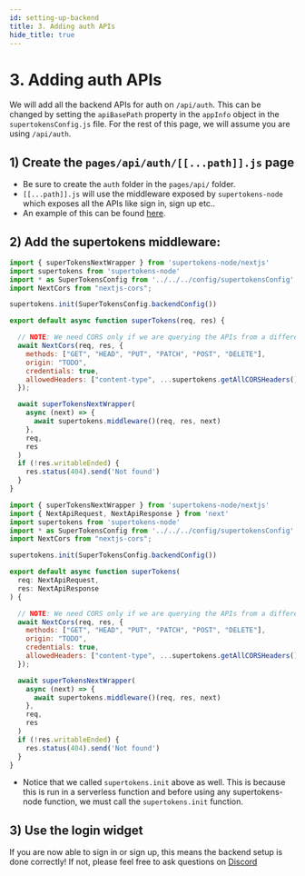 ```yaml
---
id: setting-up-backend
title: 3. Adding auth APIs
hide_title: true
---
```


<!-- COPY DOCS -->
<!-- ./thirdpartyemailpassword/nextjs/setting-up-backend.mdx -->

# 3. Adding auth APIs

We will add all the backend APIs for auth on `/api/auth`. This can be changed by setting the `apiBasePath` property in the `appInfo` object in the `supertokensConfig.js` file. For the rest of this page, we will assume you are using `/api/auth`.

## 1) Create the `pages/api/auth/[[...path]].js` page
- Be sure to create the `auth` folder in the `pages/api/` folder.
- `[[...path]].js` will use the middleware exposed by `supertokens-node` which exposes all the APIs like sign in, sign up etc..
- An example of this can be found [here](https://github.com/supertokens/next.js/blob/canary/examples/with-supertokens/pages/api/auth/%5B%5B...path%5D%5D.js).

## 2) Add the supertokens middleware:

<!--DOCUSAURUS_CODE_TABS-->
<!--pages/api/auth/[[...path]].js-->
```js
import { superTokensNextWrapper } from 'supertokens-node/nextjs'
import supertokens from 'supertokens-node'
import * as SuperTokensConfig from '../../../config/supertokensConfig'
import NextCors from "nextjs-cors";

supertokens.init(SuperTokensConfig.backendConfig())

export default async function superTokens(req, res) {

  // NOTE: We need CORS only if we are querying the APIs from a different origin
  await NextCors(req, res, {
    methods: ["GET", "HEAD", "PUT", "PATCH", "POST", "DELETE"],
    origin: "TODO",
    credentials: true,
    allowedHeaders: ["content-type", ...supertokens.getAllCORSHeaders()],
  });

  await superTokensNextWrapper(
    async (next) => {
      await supertokens.middleware()(req, res, next)
    },
    req,
    res
  )
  if (!res.writableEnded) {
    res.status(404).send('Not found')
  }
}
```
<!--pages/api/auth/[[...path]].ts-->
```js
import { superTokensNextWrapper } from 'supertokens-node/nextjs'
import { NextApiRequest, NextApiResponse } from 'next'
import supertokens from 'supertokens-node'
import * as SuperTokensConfig from '../../../config/supertokensConfig'
import NextCors from "nextjs-cors";

supertokens.init(SuperTokensConfig.backendConfig())

export default async function superTokens(
  req: NextApiRequest,
  res: NextApiResponse
) {

  // NOTE: We need CORS only if we are querying the APIs from a different origin
  await NextCors(req, res, {
    methods: ["GET", "HEAD", "PUT", "PATCH", "POST", "DELETE"],
    origin: "TODO",
    credentials: true,
    allowedHeaders: ["content-type", ...supertokens.getAllCORSHeaders()],
  });

  await superTokensNextWrapper(
    async (next) => {
      await supertokens.middleware()(req, res, next)
    },
    req,
    res
  )
  if (!res.writableEnded) {
    res.status(404).send('Not found')
  }
}
```

<!--END_DOCUSAURUS_CODE_TABS-->

- Notice that we called `supertokens.init` above as well. This is because this is run in a serverless function and before using any supertokens-node function, we must call the `supertokens.init` function.

## 3) Use the login widget
If you are now able to sign in or sign up, this means the backend setup is done correctly! If not, please feel free to ask questions on [Discord](https://supertokens.io/discord)
